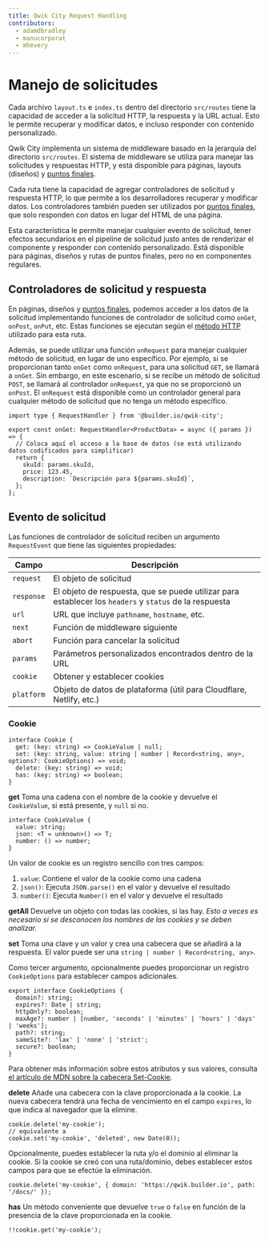 ```yaml
---
title: Qwik City Request Handling
contributors:
  - adamdbradley
  - manucorporat
  - mhevery
---
```


# Manejo de solicitudes

Cada archivo `layout.ts` e `index.ts` dentro del directorio `src/routes` tiene la capacidad de acceder a la solicitud HTTP, la respuesta y la URL actual. Esto le permite recuperar y modificar datos, e incluso responder con contenido personalizado.

Qwik City implementa un sistema de middleware basado en la jerarquía del directorio `src/routes`. El sistema de middleware se utiliza para manejar las solicitudes y respuestas HTTP, y está disponible para páginas, layouts (diseños) y [puntos finales](/docs/(qwikcity)/endpoints/index.mdx).

Cada ruta tiene la capacidad de agregar controladores de solicitud y respuesta HTTP, lo que permite a los desarrolladores recuperar y modificar datos. Los controladores también pueden ser utilizados por [puntos finales](/docs/(qwikcity)/endpoints/index.mdx), que solo responden con datos en lugar del HTML de una página.

Esta característica le permite manejar cualquier evento de solicitud, tener efectos secundarios en el pipeline de solicitud justo antes de renderizar el componente y responder con contenido personalizado. Está disponible para páginas, diseños y rutas de puntos finales, pero no en componentes regulares.

## Controladores de solicitud y respuesta

En páginas, diseños y [puntos finales](/docs/(qwikcity)/endpoints/index.mdx), podemos acceder a los datos de la solicitud implementando funciones de controlador de solicitud como `onGet`, `onPost`, `onPut`, etc. Estas funciones se ejecutan según el [método HTTP](https://developer.mozilla.org/es/docs/Web/HTTP/Methods) utilizado para esta ruta.

Además, se puede utilizar una función `onRequest` para manejar cualquier método de solicitud, en lugar de uno específico. Por ejemplo, si se proporcionan tanto `onGet` como `onRequest`, para una solicitud `GET`, se llamará a `onGet`. Sin embargo, en este escenario, si se recibe un método de solicitud `POST`, se llamará al controlador `onRequest`, ya que no se proporcionó un `onPost`.
El `onRequest` está disponible como un controlador general para cualquier método de solicitud que no tenga un método específico.

```tsx
import type { RequestHandler } from '@builder.io/qwik-city';

export const onGet: RequestHandler<ProductData> = async ({ params }) => {
  // Coloca aquí el acceso a la base de datos (se está utilizando datos codificados para simplificar)
  return {
    skuId: params.skuId,
    price: 123.45,
    description: `Descripción para ${params.skuId}`,
  };
};
```

## Evento de solicitud

Las funciones de controlador de solicitud reciben un argumento `RequestEvent` que tiene las siguientes propiedades:

| Campo       | Descripción                                                                   |
| ----------- | ----------------------------------------------------------------------------- |
| `request`   | El objeto de solicitud                                                         |
| `response`  | El objeto de respuesta, que se puede utilizar para establecer los `headers` y `status` de la respuesta |
| `url`       | URL que incluye `pathname`, `hostname`, etc.                                   |
| `next`      | Función de middleware siguiente                                                |
| `abort`     | Función para cancelar la solicitud                                             |
| `params`    | Parámetros personalizados encontrados dentro de la URL                         |
| `cookie`    | Obtener y establecer cookies                                                   |
| `platform`  | Objeto de datos de plataforma (útil para Cloudflare, Netlify, etc.)             |

### Cookie

```tsx
interface Cookie {
  get: (key: string) => CookieValue | null;
  set: (key: string, value: string | number | Record<string, any>, options?: CookieOptions) => void;
  delete: (key: string) => void;
  has: (key: string) => boolean;
}
```

**get**
Toma una cadena con el nombre de la cookie y devuelve el `CookieValue`, si está presente, y `null` si no.

```tsx
interface CookieValue {
  value: string;
  json: <T = unknown>() => T;
  number: () => number;
}
```

Un valor de cookie es un registro sencillo con tres campos:

1. `value`: Contiene el valor de la cookie como una cadena
2. `json()`: Ejecuta `JSON.parse()` en el valor y devuelve el resultado
3. `number()`: Ejecuta `Number()` en el valor y devuelve el resultado

**getAll**
Devuelve un objeto con todas las cookies, si las hay. _Esto a veces es necesario si se desconocen los nombres de las cookies y se deben analizar._

**set**
Toma una clave y un valor y crea una cabecera que se añadirá a la respuesta. El valor puede ser una `string | number | Record<string, any>`.

Como tercer argumento, opcionalmente puedes proporcionar un registro `CookieOptions` para establecer campos adicionales.

```tsx
export interface CookieOptions {
  domain?: string;
  expires?: Date | string;
  httpOnly?: boolean;
  maxAge?: number | [number, 'seconds' | 'minutes' | 'hours' | 'days' | 'weeks'];
  path?: string;
  sameSite?: 'lax' | 'none' | 'strict';
  secure?: boolean;
}
```

Para obtener más información sobre estos atributos y sus valores, consulta [el artículo de MDN sobre la cabecera Set-Cookie](https://developer.mozilla.org/en-US/docs/Web/HTTP/Headers/Set-Cookie#attributes).

**delete**
Añade una cabecera con la clave proporcionada a la cookie. La nueva cabecera tendrá una fecha de vencimiento en el campo `expires`, lo que indica al navegador que la elimine.

```tsx
cookie.delete('my-cookie');
// equivalente a
cookie.set('my-cookie', 'deleted', new Date(0));
```

Opcionalmente, puedes establecer la ruta y/o el dominio al eliminar la cookie. Si la cookie se creó con una ruta/dominio, debes establecer estos campos para que se efectúe la eliminación.

```tsx
cookie.delete('my-cookie', { domain: 'https://qwik.builder.io', path: '/docs/' });
```

**has**
Un método conveniente que devuelve `true` o `false` en función de la presencia de la clave proporcionada en la cookie.

```tsx
!!cookie.get('my-cookie');
```
